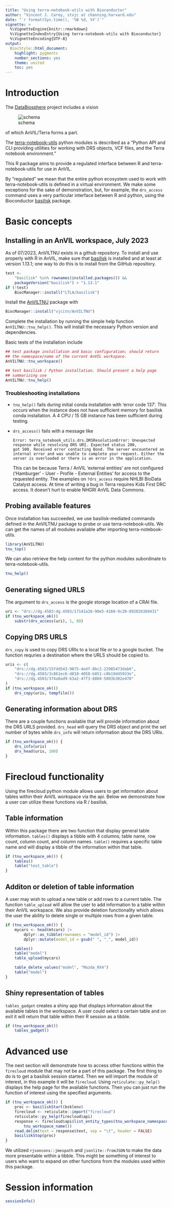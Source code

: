 ```yaml
---
title: "Using terra-notebook-utils with Bioconductor"
author: "Vincent J. Carey, stvjc at channing.harvard.edu"
date: "`r format(Sys.time(), '%B %d, %Y')`"
vignette: >
  %\VignetteEngine{knitr::rmarkdown}
  %\VignetteIndexEntry{Using terra-notebook-utils with Bioconductor}
  %\VignetteEncoding{UTF-8}
output:
  BiocStyle::html_document:
    highlight: pygments
    number_sections: yes
    theme: united
    toc: yes
---
```


# Introduction

The [DataBiosphere][] project includes a vision

![schema](https://raw.githubusercontent.com/vjcitn/AnVILTNU/main/databiosfig.jpg)

of which AnVIL/Terra forms a part.

[DataBiosphere]: https://www.databiosphere.org

The [terra-notebook-utils][] python modules is described as a "Python
API and CLI providing utilities for working with DRS objects, VCF
files, and the Terra notebook environment."

[terra-notebook-utils]: https://github.com/DataBiosphere/terra-notebook-utils

This R package aims to provide a regulated interface between R and
terra-notebook-utils for use in AnVIL.

By "regulated" we mean that the entire python ecosystem used to work
with terra-notebook-utils is defined in a virtual environment.  We
make some exceptions for the sake of demonstration, but, for example,
the `drs_access` command uses a very particular interface between R
and python, using the Bioconductor [basilisk][] package.

[basilisk]: https://bioconductor.org/packages/basilisk
[AnVILTNU]: https://github.com/vjcitn/AnVILTNU

# Basic concepts

## Installing in an AnVIL workspace, July 2023

As of 07/2023, AnVILTNU exists in a github repository.  To install and
use properly with R in AnVIL, make sure that [basilisk][] is installed
and at least at version 1.13.1; one way to do this is to install from
the GitHub repository.

```r
test <-
    "basilisk" %in% rownames(installed.packages()) &&
    packageVersion("basilisk") > "1.13.1"
if (!test)
    BiocManager::install("LTLA/basilisk")
```

Install the [AnVILTNU][] package with

```r
BiocManager::install("vjcitn/AnVILTNU")
```

Complete the installation by running the simple help function
`AnVILTNU::tnu_help()`. This will install the necessary Python version
and dependencies.

Basic tests of the installation include

```r
## test package installation and basic configuration; should return
## the namespace/name of the current AnVIL workspace.
AnVILTNU::tnu_workspace()
```

```r
## test basilisk / Python installation. Should present a help page
## summarizing use
AnVILTNU::tnu_help()
```

### Troubleshooting installations

- `tnu_help()` fails during initial conda installation with 'error
  code 137'. This occurs when the instance does not have sufficient
  memory for basilisk conda installation. A 4 CPU / 15 GB instance has
  been sufficient during testing.

- `drs_access()` fails with a message like

    ```
    Error: terra_notebook_utils.drs.DRSResolutionError: Unexpected
    response while resolving DRS URI. Expected status 200,
    got 500. Received error contacting Bond. The server encountered an
    internal error and was unable to complete your request. Either the
    server is overloaded or there is an error in the application.
    ```

  This can be because Terra / AnVIL 'external entities' are not
  configured ('Hamburger' - User - Profile - External Entities' for
  access to the requested entity. The examples on `?drs_access`
  require NHLBI BioData Catalyst access. At time of writing a bug in
  Terra requires Kids First DRC access. It doesn't hurt to enable
  NHGRI AnVIL Data Commons.

## Probing available features

Once installation has succeeded, we use basilisk-mediated commands
defined in the AnVILTNU package to probe or use terra-notebook-utils.
We can get the names of all modules available after importing
terra-notebook-utils.

```r
library(AnVILTNU)
tnu_top()
```

We can also retrieve the help content for the python modules
subordinate to terra-notebook-utils.

```r
tnu_help()
```

## Generating signed URLS

The argument to `drs_access` is the google storage location of a CRAI
file.

```r
uri <- "drs://dg.4503:dg.4503/17141a26-90e5-4160-9c20-89202b369431"
if (tnu_workspace_ok())
    substr(drs_access(uri), 1, 80)
```

## Copying DRS URLS

`drs_copy` is used to copy DRS URIs to a local file or to a google bucket. The
function requries a destination where the URLS should be copied to.

```r
uris <- c(
    "drs://dg.4503/15fdd543-9875-4edf-8bc2-22985473dab6",
    "drs://dg.4503/3c861ec6-d810-4058-b851-c0b19dd5933e",
    "drs://dg.4503/374a0ad9-b3a2-47f3-8860-5083b302e478"
)
if (tnu_workspace_ok())
    drs_copy(uris, tempfile())
```

## Generating information about DRS

There are a couple functions available that will provide information about the
DRS URLS provided. `drs_head` will query the DRS object and print the set number
of bytes while `drs_info` will return information about the DRS URIs.

```r
if (tnu_workspace_ok()) {
    drs_info(uris)
    drs_head(uris, 100)
}
```

# Firecloud functionality

Using the firecloud python module allows users to get information about tables
within their AnVIL workspace via the api. Below we demonstrate how a user can
utilize these functions via R / basilisk.

## Table information

Within this package there are two function that display general table
information. `tables()` displays a tibble with 4 columns; table name,
row count, column count, and column names. `table()` requires a
specific table name and will display a tibble of the information
within that table.

```r
if (tnu_workspace_ok()) {
    tables()
    table("test_table")
}
```

## Additon or deletion of table information

A user may wish to upload a new table or add rows to a current table. The
function `table_upload` will allow the user to add information to a table within
their AnVIL workspace. We also provide deletion functionality which allows the
user the ability to delete single or multiple rows from a given table.

```r
if (tnu_workspace_ok()) {
    mycars <- head(mtcars) |>
        dplyr::as_tibble(rownames = "model_id") |>
        dplyr::mutate(model_id = gsub(" ", "_", model_id))

    tables()
    table("model")
    table_upload(mycars)

    table_delete_values("model", "Mazda_RX4")
    table("model")
}
```

## Shiny representation of tables

`tables_gadget` creates a shiny app that displays information about
the available tables in the workspace. A user could select a certain
table and on exit it will return that table within their R session as
a tibble.

```r
if (tnu_workspace_ok())
    tables_gadget()
```

# Advanced use

The next section will demonstrate how to access other functions within
the `firecloud` module that may not be a part of this package. The
first thing to do is to get a basilisk session started. Then we will
import the module of interest, in this example it will be
`firecloud`. Using `reticulate::py_help()` displays the help page for
the available functions.  Then you can just run the function of
interest using the specified arguments.

```r
if (tnu_workspace_ok()) {
    proc <- basiliskStart(bsklenv)
    firecloud <- reticulate::import("firecloud")
    reticulate::py_help(firecloud$api)
    response <- firecloud$api$list_entity_types(tnu_workspace_namespace(),
        tnu_workspace_name())
    read.delim(text = response$text, sep = "\t", header = FALSE)
    basiliskStop(proc)
}
```

We utilized `rjsoncons::jmespath` and `jsonlite::fromJSON` to make the
data more presentable within a tibble. This might be something of
interest to users who want to expand on other functions from the
modules used within this package.

# Session information

```r
sessionInfo()
```
